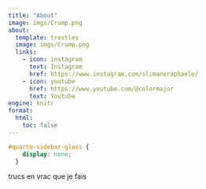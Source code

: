 ```yaml
---
title: "About"
image: imgs/Crump.png
about:
  template: trestles
  image: imgs/Crump.png
  links:
    - icon: instagram
      text: Instagram
      href: https://www.instagram.com/slimaneraphaele/
    - icon: youtube
      href: https://www.youtube.com/@colormajor
      text: Youtube
engine: knitr
format:
  html:
    toc: false
---
```


```css
#quarto-sidebar-glass {
    display: none;
  }
```


trucs en vrac que je fais



